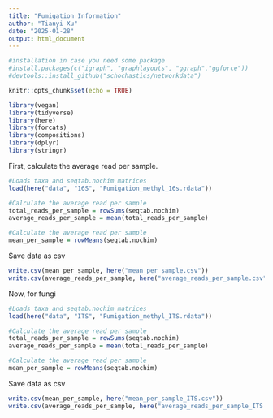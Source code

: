 ```yaml
---
title: "Fumigation Information"
author: "Tianyi Xu"
date: "2025-01-28"
output: html_document
---
```


```r
#installation in case you need some package
#install.packages(c("igraph", "graphlayouts", "ggraph","ggforce"))
#devtools::install_github("schochastics/networkdata")
```

```r
knitr::opts_chunk$set(echo = TRUE)

library(vegan)
library(tidyverse)
library(here)
library(forcats)
library(compositions)
library(dplyr)
library(stringr)
```

First, calculate the average read per sample.
```r
#Loads taxa and seqtab.nochim matrices
load(here("data", "16S", "Fumigation_methyl_16s.rdata"))
```

```r
#Calculate the average read per sample
total_reads_per_sample = rowSums(seqtab.nochim)
average_reads_per_sample = mean(total_reads_per_sample)
```

```r
#Calculate the average read per sample
mean_per_sample = rowMeans(seqtab.nochim)
```

Save data as csv

```r
write.csv(mean_per_sample, here("mean_per_sample.csv"))
write.csv(average_reads_per_sample, here("average_reads_per_sample.csv"))
```

Now, for fungi

```r
#Loads taxa and seqtab.nochim matrices
load(here("data", "ITS", "Fumigation_methyl_ITS.rdata"))
```

```r
#Calculate the average read per sample
total_reads_per_sample = rowSums(seqtab.nochim)
average_reads_per_sample = mean(total_reads_per_sample)
```

```r
#Calculate the average read per sample
mean_per_sample = rowMeans(seqtab.nochim)
```

Save data as csv

```r
write.csv(mean_per_sample, here("mean_per_sample_ITS.csv"))
write.csv(average_reads_per_sample, here("average_reads_per_sample_ITS.csv"))
```





